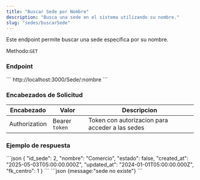 ```yaml
---
title: "Buscar Sede por Nombre"
description: "Busca una sede en el sistema utilizando su nombre."
slug: "sedes/buscarSede"
---
```


Este endpoint permite buscar una sede específica por su nombre.

Methodo:`GET`

<h3>Endpoint</h3>

<Tabs>
  <TabItem label="Endpoint">
  ```
  http://localhost:3000/Sede/:nombre
  ```
  </TabItem>
</Tabs>

<h3>Encabezados de Solicitud</h3>

| Encabezado | Valor | Descripcion
|----------|-------| -------
| Authorization |  Bearer `token` | Token con autorizacion para acceder a las sedes

<h3>Ejemplo de respuesta</h3>

<Tabs>
  <TabItem label="Status 200">
  ```json
{
    "id_sede": 2,
    "nombre": "Comercio",
    "estado": false,
    "created_at": "2025-05-03T05:00:00.000Z",
    "updated_at": "2024-01-01T05:00:00.000Z",
    "fk_centro": 1
  }
```
  </TabItem>

  <TabItem label="Status 404">
  ```json
  {message:"sede no existe"}
  ```
  </TabItem>
</Tabs>

